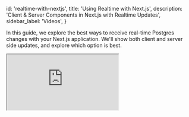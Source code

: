 
  id: 'realtime-with-nextjs',
  title: 'Using Realtime with Next.js',
  description: 'Client & Server Components in Next.js with Realtime Updates',
  sidebar_label: 'Videos',
}

In this guide, we explore the best ways to receive real-time Postgres changes with your Next.js application.
We'll show both client and server side updates, and explore which option is best.

<div className="video-container">
  <iframe
    src="https://www.youtube-nocookie.com/embed/YR-xP6PPXXA"
    frameBorder="1"
    allow="accelerometer; autoplay; clipboard-write; encrypted-media; gyroscope; picture-in-picture"
    allowFullScreen
  ></iframe>
</div>


